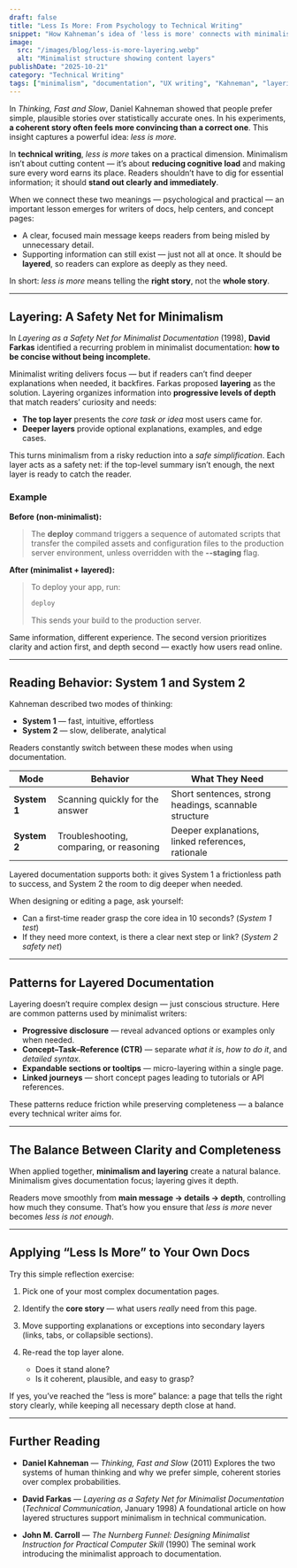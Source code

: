 ```yaml
---
draft: false
title: "Less Is More: From Psychology to Technical Writing"
snippet: "How Kahneman’s idea of 'less is more' connects with minimalist documentation — and how layering keeps clarity from becoming oversimplification."
image:
  src: "/images/blog/less-is-more-layering.webp"
  alt: "Minimalist structure showing content layers"
publishDate: "2025-10-21"
category: "Technical Writing"
tags: ["minimalism", "documentation", "UX writing", "Kahneman", "layering"]
---
```


In *Thinking, Fast and Slow*, Daniel Kahneman showed that people prefer simple, plausible stories over statistically accurate ones.
In his experiments, **a coherent story often feels more convincing than a correct one**.
This insight captures a powerful idea: *less is more.*

In **technical writing**, *less is more* takes on a practical dimension.
Minimalism isn’t about cutting content — it’s about **reducing cognitive load** and making sure every word earns its place.
Readers shouldn’t have to dig for essential information; it should **stand out clearly and immediately**.

When we connect these two meanings — psychological and practical — an important lesson emerges for writers of docs, help centers, and concept pages:

* A clear, focused main message keeps readers from being misled by unnecessary detail.
* Supporting information can still exist — just not all at once.
  It should be **layered**, so readers can explore as deeply as they need.

In short: *less is more* means telling the **right story**, not the **whole story**.

---

## Layering: A Safety Net for Minimalism

In *Layering as a Safety Net for Minimalist Documentation* (1998), **David Farkas** identified a recurring problem in minimalist documentation:
**how to be concise without being incomplete.**

Minimalist writing delivers focus — but if readers can’t find deeper explanations when needed, it backfires.
Farkas proposed **layering** as the solution.
Layering organizes information into **progressive levels of depth** that match readers’ curiosity and needs:

* **The top layer** presents the *core task or idea* most users came for.
* **Deeper layers** provide optional explanations, examples, and edge cases.

This turns minimalism from a risky reduction into a *safe simplification*.
Each layer acts as a safety net: if the top-level summary isn’t enough, the next layer is ready to catch the reader.

### Example

**Before (non-minimalist):**

> The **deploy** command triggers a sequence of automated scripts that transfer the compiled assets and configuration files to the production server environment, unless overridden with the **--staging** flag.

**After (minimalist + layered):**

> To deploy your app, run:
>
> ```bash
> deploy
> ```
>
> This sends your build to the production server.

Same information, different experience.
The second version prioritizes clarity and action first, and depth second — exactly how users read online.

---

## Reading Behavior: System 1 and System 2

Kahneman described two modes of thinking:

* **System 1** — fast, intuitive, effortless
* **System 2** — slow, deliberate, analytical

Readers constantly switch between these modes when using documentation.

| Mode         | Behavior                                 | What They Need                                        |
| ------------ | ---------------------------------------- | ----------------------------------------------------- |
| **System 1** | Scanning quickly for the answer          | Short sentences, strong headings, scannable structure |
| **System 2** | Troubleshooting, comparing, or reasoning | Deeper explanations, linked references, rationale     |

Layered documentation supports both:
it gives System 1 a frictionless path to success, and System 2 the room to dig deeper when needed.

When designing or editing a page, ask yourself:

* Can a first-time reader grasp the core idea in 10 seconds? (*System 1 test*)
* If they need more context, is there a clear next step or link? (*System 2 safety net*)

---

## Patterns for Layered Documentation

Layering doesn’t require complex design — just conscious structure.
Here are common patterns used by minimalist writers:

* **Progressive disclosure** — reveal advanced options or examples only when needed.
* **Concept–Task–Reference (CTR)** — separate *what it is*, *how to do it*, and *detailed syntax*.
* **Expandable sections or tooltips** — micro-layering within a single page.
* **Linked journeys** — short concept pages leading to tutorials or API references.

These patterns reduce friction while preserving completeness — a balance every technical writer aims for.

---

## The Balance Between Clarity and Completeness

When applied together, **minimalism and layering** create a natural balance.
Minimalism gives documentation focus; layering gives it depth.

Readers move smoothly from **main message → details → depth**, controlling how much they consume.
That’s how you ensure that *less is more* never becomes *less is not enough*.

---

## Applying “Less Is More” to Your Own Docs

Try this simple reflection exercise:

1. Pick one of your most complex documentation pages.
2. Identify the **core story** — what users *really* need from this page.
3. Move supporting explanations or exceptions into secondary layers (links, tabs, or collapsible sections).
4. Re-read the top layer alone.

   * Does it stand alone?
   * Is it coherent, plausible, and easy to grasp?

If yes, you’ve reached the “less is more” balance: a page that tells the right story clearly, while keeping all necessary depth close at hand.

---

## Further Reading

* **Daniel Kahneman** — *Thinking, Fast and Slow* (2011)
  Explores the two systems of human thinking and why we prefer simple, coherent stories over complex probabilities.

* **David Farkas** — *Layering as a Safety Net for Minimalist Documentation* (*Technical Communication*, January 1998)
  A foundational article on how layered structures support minimalism in technical communication.

* **John M. Carroll** — *The Nurnberg Funnel: Designing Minimalist Instruction for Practical Computer Skill* (1990)
  The seminal work introducing the minimalist approach to documentation.
